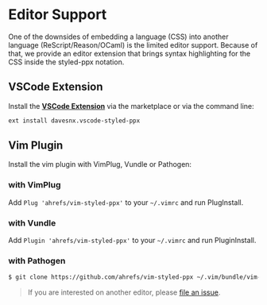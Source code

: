 # Editor Support
One of the downsides of embedding a language (CSS) into another language (ReScript/Reason/OCaml) is the limited editor support. Because of that, we provide an editor extension that brings syntax highlighting for the CSS inside the styled-ppx notation.

## VSCode Extension

Install the **[VSCode Extension](https://marketplace.visualstudio.com/items?itemName=davesnx.vscode-styled-ppx)** via the marketplace or via the command line:

```bash
ext install davesnx.vscode-styled-ppx
```

## Vim Plugin

Install the vim plugin with VimPlug, Vundle or Pathogen:

### with VimPlug
Add `Plug 'ahrefs/vim-styled-ppx'` to your `~/.vimrc` and run PlugInstall.

### with Vundle
Add `Plugin 'ahrefs/vim-styled-ppx'` to your `~/.vimrc` and run PluginInstall.

### with Pathogen
```bash
$ git clone https://github.com/ahrefs/vim-styled-ppx ~/.vim/bundle/vim-log-highlighting
```

> If you are interested on another editor, please [file an issue](https://github.com/davesnx/styled-ppx/issues/new).